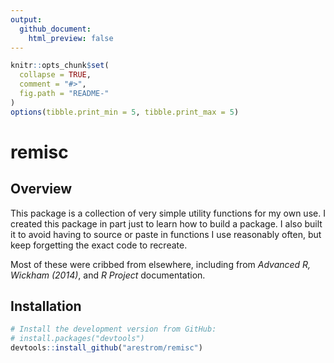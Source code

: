 ```yaml
---
output:
  github_document:
    html_preview: false
---
```


```r
knitr::opts_chunk$set(
  collapse = TRUE,
  comment = "#>",
  fig.path = "README-"
)
options(tibble.print_min = 5, tibble.print_max = 5)
```

# remisc

## Overview

This package is a collection of very simple utility functions for my own use. I created this
package in part just to learn how to build a package. I also built it to avoid having to 
source or paste in functions I use reasonably often, but keep forgetting the exact code to 
recreate.

Most of these were cribbed from elsewhere, including from *Advanced R, Wickham (2014)*, and
*R Project* documentation. 

## Installation

```r
# Install the development version from GitHub:
# install.packages("devtools")
devtools::install_github("arestrom/remisc")
```


